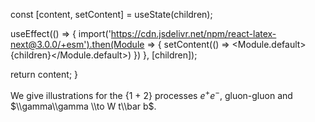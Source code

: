 
  const [content, setContent] = useState(children);

  useEffect(() => {
    import('https://cdn.jsdelivr.net/npm/react-latex-next@3.0.0/+esm').then(Module => {
      setContent(() => <Module.default>{children}</Module.default>)
    })
  }, [children]);

  return content;
 }

<Latex>We give illustrations for the {1 + 2} processes $e^+e^-$, gluon-gluon and $\\gamma\\gamma \\to W t\\bar b$.</Latex>
